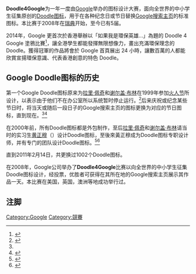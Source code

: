 {{noteTA|1=zh-tw:圖示;zh-cn:图标;}}

'''Doodle4Google'''为一年一度由[[Google|Google]]举办的图标设计大赛，面向全世界的中小学生征集原创的[[Google涂鸦|Doodle图标]]，用于在各种纪念日或节日替换[[google|Google搜索主页]]的标准图标。本比赛于2008年在[[瑞典|瑞典]]开始，至今已有5届。

2014年，Google 更首次於香港舉辦以「如果我是環保英雄…」為題的 Doodle 4 Google 塗鴉比賽<ref>{{cite web|url=http://www.google.com.hk/doodle4google/|title=如果我是個環保英雄|publisher=Google|accessdate=2014-05-15|language=zh-tw|archive-date=2014-05-12|archive-url=https://web.archive.org/web/20140512214225/http://www.google.com.hk/doodle4google/|dead-url=no}}</ref>，讓全港學生都能發揮無限想像力，畫出充滿環保理念的 Doodle。獲得冠軍的作品將會於 Google 首頁展出 24 小時，讓數百萬的人都能欣賞宣揚環保意識、代表香港創意的特色 Doodle。

==Google Doodle图标的历史==
第一个Google Doodle图标原来为[[拉里·佩奇|拉里·佩奇]]和[[谢尔盖·布林|谢尔盖·布林]]在1999年参加[[燃燒人|火人节]]所设计，以表示由于他们不在办公室所以系统暂时停止运行。<ref name="#1">{{Cite web |url=http://www.google.com/doodle4google/history.html |title=Google Doodle History |accessdate=2011-11-19 |archive-date=2014-04-27 |archive-url=https://web.archive.org/web/20140427143948/http://www.google.com/doodle4google/history.html |dead-url=no }}</ref>后来庆祝或纪念某些节日时，将当天或随后一段日子的Google搜索主页的图标更换为对应的节日图标，直到现在。<ref name="#1"/><ref>{{Cite web |url=http://google.com/logos |title=Official logo gallery |accessdate=2011-11-19 |archive-date=2011-11-18 |archive-url=https://web.archive.org/web/20111118154100/http://www.google.com/logos/ |dead-url=no }}</ref>

在2000年前，所有Doodle图标都是外包制作，至后[[拉里·佩奇|拉里·佩奇]]和[[谢尔盖·布林|谢尔盖·布林]]请当时的实习生[[黄正穆|黄正穆]]（{{lang|en|Dennis Hwang}}）设计Doodle图标，至後來黃正穆成为Doodle图标专职设计师，并有专门的团队设计Doodle图标。<ref>{{cite web|title=丹尼斯·黄关于Doodle图标的自述|url=http://www.google.com.hk/doodle4google/doodler.html|deadurl=yes|archiveurl=https://web.archive.org/web/20120605035436/http://www.google.com.hk/doodle4google/doodler.html|archivedate=2012-06-05|accessdate=2011-11-21}}</ref><ref>{{cite web|title=Doodle图标的历史介绍|url=http://www.google.com/doodle4google/history.html|accessdate=2011-11-19|archive-date=2014-04-27|archive-url=https://web.archive.org/web/20140427143948/http://www.google.com/doodle4google/history.html|dead-url=no}}</ref>

直到2011年2月14日，共更换过1002个Doodle图标。

在2008年，Google公司举办了'''Doodle4Google'''比赛以向全世界的中小学生征集Doodle图标设计，经投票，优胜者可获得在其所在地的Google搜索主页展示其作品一天。本比赛在美国，英国，澳洲等地成功举行过。

==注脚==
{{Reflist}}

[[Category:Google|Category:Google]]
[[Category:競賽|Category:競賽]]